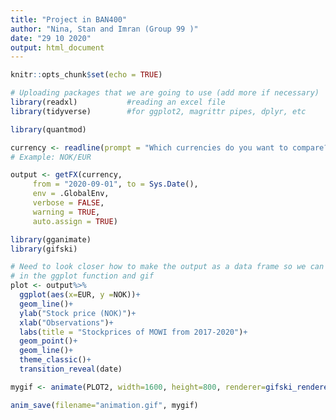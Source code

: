 ```yaml
---
title: "Project in BAN400"
author: "Nina, Stan and Imran (Group 99 )"
date: "29 10 2020"
output: html_document
---
```


```r
knitr::opts_chunk$set(echo = TRUE)

# Uploading packages that we are going to use (add more if necessary)
library(readxl)           #reading an excel file
library(tidyverse)        #for ggplot2, magrittr pipes, dplyr, etc
```

```r
library(quantmod)

currency <- readline(prompt = "Which currencies do you want to compare?: ")
# Example: NOK/EUR

output <- getFX(currency,
     from = "2020-09-01", to = Sys.Date(),
     env = .GlobalEnv,
     verbose = FALSE,
     warning = TRUE,
     auto.assign = TRUE)

```

```r
library(gganimate)
library(gifski)

# Need to look closer how to make the output as a data frame so we can use it
# in the ggplot function and gif
plot <- output%>%
  ggplot(aes(x=EUR, y =NOK))+
  geom_line()+
  ylab("Stock price (NOK)")+
  xlab("Observations")+
  labs(title = "Stockprices of MOWI from 2017-2020")+
  geom_point()+
  geom_line()+
  theme_classic()+
  transition_reveal(date)

mygif <- animate(PLOT2, width=1600, height=800, renderer=gifski_renderer(loop=TRUE))  

anim_save(filename="animation.gif", mygif)


```

```r

```

```r

```

```r

```

